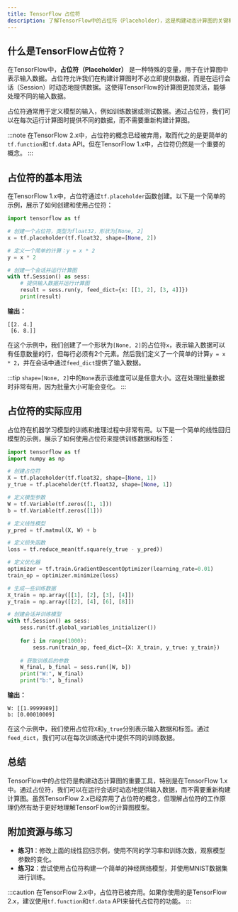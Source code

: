 ```yaml
---
title: TensorFlow 占位符
description: 了解TensorFlow中的占位符（Placeholder），这是构建动态计算图的关键概念。本文将通过代码示例和实际案例，帮助初学者掌握占位符的使用方法。
---
```


## 什么是TensorFlow占位符？

在TensorFlow中，**占位符（Placeholder）** 是一种特殊的变量，用于在计算图中表示输入数据。占位符允许我们在构建计算图时不必立即提供数据，而是在运行会话（Session）时动态地提供数据。这使得TensorFlow的计算图更加灵活，能够处理不同的输入数据。

占位符通常用于定义模型的输入，例如训练数据或测试数据。通过占位符，我们可以在每次运行计算图时提供不同的数据，而不需要重新构建计算图。

:::note
在TensorFlow 2.x中，占位符的概念已经被弃用，取而代之的是更简单的`tf.function`和`tf.data` API。但在TensorFlow 1.x中，占位符仍然是一个重要的概念。
:::

## 占位符的基本用法

在TensorFlow 1.x中，占位符通过`tf.placeholder`函数创建。以下是一个简单的示例，展示了如何创建和使用占位符：

```python
import tensorflow as tf

# 创建一个占位符，类型为float32，形状为[None, 2]
x = tf.placeholder(tf.float32, shape=[None, 2])

# 定义一个简单的计算：y = x * 2
y = x * 2

# 创建一个会话并运行计算图
with tf.Session() as sess:
    # 提供输入数据并运行计算图
    result = sess.run(y, feed_dict={x: [[1, 2], [3, 4]]})
    print(result)
```

**输出：**
```
[[2. 4.]
 [6. 8.]]
```

在这个示例中，我们创建了一个形状为`[None, 2]`的占位符`x`，表示输入数据可以有任意数量的行，但每行必须有2个元素。然后我们定义了一个简单的计算`y = x * 2`，并在会话中通过`feed_dict`提供了输入数据。

:::tip
`shape=[None, 2]`中的`None`表示该维度可以是任意大小。这在处理批量数据时非常有用，因为批量大小可能会变化。
:::

## 占位符的实际应用

占位符在机器学习模型的训练和推理过程中非常有用。以下是一个简单的线性回归模型的示例，展示了如何使用占位符来提供训练数据和标签：

```python
import tensorflow as tf
import numpy as np

# 创建占位符
X = tf.placeholder(tf.float32, shape=[None, 1])
y_true = tf.placeholder(tf.float32, shape=[None, 1])

# 定义模型参数
W = tf.Variable(tf.zeros([1, 1]))
b = tf.Variable(tf.zeros([1]))

# 定义线性模型
y_pred = tf.matmul(X, W) + b

# 定义损失函数
loss = tf.reduce_mean(tf.square(y_true - y_pred))

# 定义优化器
optimizer = tf.train.GradientDescentOptimizer(learning_rate=0.01)
train_op = optimizer.minimize(loss)

# 生成一些训练数据
X_train = np.array([[1], [2], [3], [4]])
y_train = np.array([[2], [4], [6], [8]])

# 创建会话并训练模型
with tf.Session() as sess:
    sess.run(tf.global_variables_initializer())
    
    for i in range(1000):
        sess.run(train_op, feed_dict={X: X_train, y_true: y_train})
    
    # 获取训练后的参数
    W_final, b_final = sess.run([W, b])
    print("W:", W_final)
    print("b:", b_final)
```

**输出：**
```
W: [[1.9999989]]
b: [0.00010009]
```

在这个示例中，我们使用占位符`X`和`y_true`分别表示输入数据和标签。通过`feed_dict`，我们可以在每次训练迭代中提供不同的训练数据。

## 总结

TensorFlow中的占位符是构建动态计算图的重要工具，特别是在TensorFlow 1.x中。通过占位符，我们可以在运行会话时动态地提供输入数据，而不需要重新构建计算图。虽然TensorFlow 2.x已经弃用了占位符的概念，但理解占位符的工作原理仍然有助于更好地理解TensorFlow的计算图模型。

## 附加资源与练习

- **练习1**：修改上面的线性回归示例，使用不同的学习率和训练次数，观察模型参数的变化。
- **练习2**：尝试使用占位符构建一个简单的神经网络模型，并使用MNIST数据集进行训练。

:::caution
在TensorFlow 2.x中，占位符已被弃用。如果你使用的是TensorFlow 2.x，建议使用`tf.function`和`tf.data` API来替代占位符的功能。
:::
